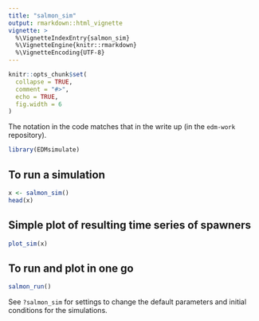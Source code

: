 ```yaml
---
title: "salmon_sim"
output: rmarkdown::html_vignette
vignette: >
  %\VignetteIndexEntry{salmon_sim}
  %\VignetteEngine{knitr::rmarkdown}
  %\VignetteEncoding{UTF-8}
---
```


```r
knitr::opts_chunk$set(
  collapse = TRUE,
  comment = "#>",
  echo = TRUE,
  fig.width = 6
)
```

The notation in the code matches that in the write up (in the `edm-work` repository).

```r
library(EDMsimulate)
```

## To run a simulation
```r
x <- salmon_sim()
head(x)
```

##  Simple plot of resulting time series of spawners
```r
plot_sim(x)
```

## To run and plot in one go
```r
salmon_run()
```

See `?salmon_sim` for settings to change the default parameters and initial
conditions for the simulations.

